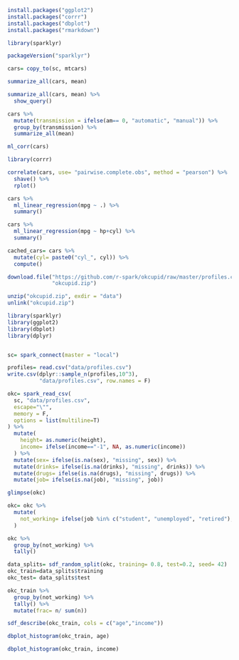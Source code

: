 ```r
install.packages("ggplot2")
install.packages("corrr")
install.packages("dbplot")
install.packages("rmarkdown")
```

```r
library(sparklyr)
```

```r
packageVersion("sparklyr")
```

```r
cars= copy_to(sc, mtcars)
```

```r
summarize_all(cars, mean)
```

```r
summarize_all(cars, mean) %>%
  show_query()
```

```r
cars %>%
  mutate(transmission = ifelse(am== 0, "automatic", "manual")) %>%
  group_by(transmission) %>%
  summarize_all(mean)
```

```r
ml_corr(cars)
```

```r
library(corrr)
```

```r
correlate(cars, use= "pairwise.complete.obs", method = "pearson") %>%
  shave() %>%
  rplot()
```

```r
cars %>%
  ml_linear_regression(mpg ~ .) %>%
  summary()
```

```r
cars %>%
  ml_linear_regression(mpg ~ hp+cyl) %>%
  summary()
```
```r
cached_cars= cars %>%
  mutate(cyl= paste0("cyl_", cyl)) %>%
  compute()
```

```r
download.file("https://github.com/r-spark/okcupid/raw/master/profiles.csv.zip",
              "okcupid.zip")

unzip("okcupid.zip", exdir = "data")
unlink("okcupid.zip")
```

```r
library(sparklyr)
library(ggplot2)
library(dbplot)
library(dplyr)
```

```r

```

```r
sc= spark_connect(master = "local")
```

```r
profiles= read.csv("data/profiles.csv")
write.csv(dplyr::sample_n(profiles,10^3),
          "data/profiles.csv", row.names = F)

```

```r
okc= spark_read_csv(
  sc, "data/profiles.csv",
  escape="\"",
  memory = F,
  options = list(multiline=T)
) %>%
  mutate(
    height= as.numeric(height),
    income= ifelse(income=="-1", NA, as.numeric(income))
  ) %>%
  mutate(sex= ifelse(is.na(sex), "missing", sex)) %>%
  mutate(drinks= ifelse(is.na(drinks), "missing", drinks)) %>%
  mutate(drugs= ifelse(is.na(drugs), "missing", drugs)) %>%
  mutate(job= ifelse(is.na(job), "missing", job))
```

```r
glimpse(okc)
```

```r
okc= okc %>%
  mutate(
    not_working= ifelse(job %in% c("student", "unemployed", "retired"), 1,0)
  )
```

```r
okc %>%
  group_by(not_working) %>%
  tally()
```

```r
data_splits= sdf_random_split(okc, training= 0.8, test=0.2, seed= 42)
okc_train=data_splits$training
okc_test= data_splits$test
```

```r
okc_train %>%
  group_by(not_working) %>%
  tally() %>%
  mutate(frac= n/ sum(n))
```

```r
sdf_describe(okc_train, cols = c("age","income"))
```

```r
dbplot_histogram(okc_train, age)
```

```r
dbplot_histogram(okc_train, income)
```
